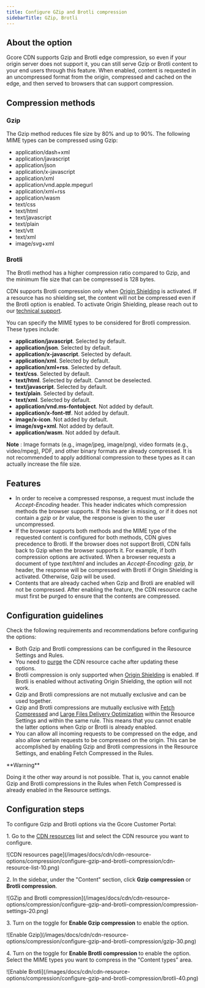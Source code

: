 ---
title: Configure GZip and Brotli compression
sidebarTitle: GZip, Brotli
---

## About the option

Gcore CDN supports Gzip and Brotli edge compression, so even if your origin server does not support it, you can still serve Gzip or Brotli content to your end users through this feature. When enabled, content is requested in an uncompressed format from the origin, compressed and cached on the edge, and then served to browsers that can support compression.

## Compression methods

### Gzip

The Gzip method reduces file size by 80% and up to 90%. The following MIME types can be compressed using Gzip:

  * application/dash+xml
  * application/javascript
  * application/json
  * application/x-javascript
  * application/xml
  * application/vnd.apple.mpegurl
  * application/xml+rss
  * application/wasm
  * text/css
  * text/html
  * text/javascript
  * text/plain
  * text/vtt
  * text/xml
  * image/svg+xml



### Brotli

The Brotli method has a higher compression ratio compared to Gzip, and the minimum file size that can be compressed is 128 bytes.

CDN supports Brotli compression only when [Origin Shielding](/cdn/cdn-resource-options/general/enable-and-configure-origin-shielding) is activated. If a resource has no shielding set, the content will not be compressed even if the Brotli option is enabled. To activate Origin Shielding, please reach out to our [technical support](mailto:support@gcore.com).

You can specify the MIME types to be considered for Brotli compression. These types include:

  * **application/javascript**. Selected by default.
  * **application/json**. Selected by default.
  * **application/x-javascript**. Selected by default.
  * **application/xml**. Selected by default.
  * **application/xml+rss**. Selected by default.
  * **text/css**. Selected by default.
  * **text/html**. Selected by default. Cannot be deselected.
  * **text/javascript**. Selected by default.
  * **text/plain**. Selected by default.
  * **text/xml**. Selected by default.
  * **application/vnd.ms-fontobject**. Not added by default.
  * **application/x-font-ttf**. Not added by default.
  * **image/x-icon**. Not added by default.
  * **image/svg+xml**. Not added by default.
  * **application/wasm**. Not added by default.



**Note** : Image formats (e.g., image/jpeg, image/png), video formats (e.g., video/mpeg), PDF, and other binary formats are already compressed. It is not recommended to apply additional compression to these types as it can actually increase the file size.

## Features

  * In order to receive a compressed response, a request must include the _Accept-Encoding_ header. This header indicates which compression methods the browser supports. If this header is missing, or if it does not contain a _gzip_ or _br_ value, the response is given to the user uncompressed.
  * If the browser supports both methods and the MIME type of the requested content is configured for both methods, CDN gives precedence to Brotli. If the browser does not support Brotli, CDN falls back to Gzip when the browser supports it. For example, if both compression options are activated. When a browser requests a document of type _text/html_ and includes an _Accept-Encoding: gzip, br_ header, the response will be compressed with Brotli if Origin Shielding is activated. Otherwise, Gzip will be used.
  * Contents that are already cached when Gzip and Brotli are enabled will not be compressed. After enabling the feature, the CDN resource cache must first be purged to ensure that the contents are compressed.



## Configuration guidelines

Check the following requirements and recommendations before configuring the options:

  * Both Gzip and Brotli compressions can be configured in the Resource Settings and Rules.
  * You need to [purge](/cdn/clear-cdn-resource-cache-by-url-pattern-or-all) the CDN resource cache after updating these options.
  * Brotli compression is only supported when [Origin Shielding](/cdn/cdn-resource-options/general/enable-and-configure-origin-shielding) is enabled. If Brotli is enabled without activating Origin Shielding, the option will not work.
  * Gzip and Brotli compressions are not mutually exclusive and can be used together.
  * Gzip and Brotli compressions are mutually exclusive with [Fetch Compressed](/cdn/cdn-resource-options/compression/configure-fetch-compression) and [Large Files Delivery Optimization]() within the Resource Settings and within the same rule. This means that you cannot enable the latter options when Gzip or Brotli is already enabled.
  * You can allow all incoming requests to be compressed on the edge, and also allow certain requests to be compressed on the origin. This can be accomplished by enabling Gzip and Brotli compressions in the Resource Settings, and enabling Fetch Compressed in the Rules.

<Warning>
**Warning**

Doing it the other way around is not possible. That is, you cannot enable Gzip and Brotli compressions in the Rules when Fetch Compressed is already enabled in the Resource settings.
</Warning>

## Configuration steps

To configure Gzip and Brotli options via the Gcore Customer Portal:

1\. Go to the [CDN resources](https://cdn.gcore.com/resources/list) list and select the CDN resource you want to configure.


<Frame>![CDN resources page](/images/docs/cdn/cdn-resource-options/compression/configure-gzip-and-brotli-compression/cdn-resource-list-10.png)</Frame>



2\. In the sidebar, under the "Content" section, click **Gzip compression** or **Brotli compression**.


<Frame>![GZip and Brotli compression](/images/docs/cdn/cdn-resource-options/compression/configure-gzip-and-brotli-compression/compression-settings-20.png)</Frame>



3\. Turn on the toggle for **Enable Gzip compression** to enable the option.


<Frame>![Enable Gzip](/images/docs/cdn/cdn-resource-options/compression/configure-gzip-and-brotli-compression/gzip-30.png)</Frame>



4\. Turn on the toggle for **Enable Brotli compression** to enable the option. Select the MIME types you want to compress in the "Content types" area.


<Frame>![Enable Brotli](/images/docs/cdn/cdn-resource-options/compression/configure-gzip-and-brotli-compression/brotli-40.png)</Frame>